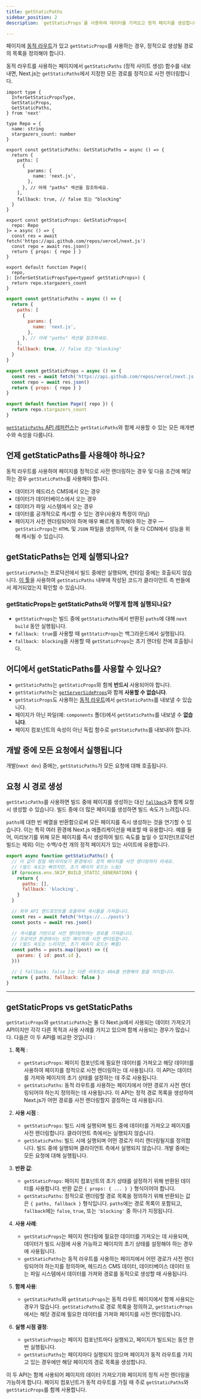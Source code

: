 ```yaml
---
title: getStaticPaths
sidebar_position: 2
description: `getStaticProps`를 사용하여 데이터를 가져오고 정적 페이지를 생성합니다. Next.js에서 이 데이터 가져오기 API에 대해 자세히 알아보세요.

---
```


페이지에 [동적 라우트](/docs/pages/building-your-application/routing/dynamic-routes)가 있고 `getStaticProps`를 사용하는 경우, 정적으로 생성될 경로의 목록을 정의해야 합니다.

동적 라우트를 사용하는 페이지에서 `getStaticPaths` (정적 사이트 생성) 함수를 내보내면, Next.js는 `getStaticPaths`에서 지정한 모든 경로를 정적으로 사전 렌더링합니다.

```tsx filename="pages/repo/[name].tsx" switcher
import type {
  InferGetStaticPropsType,
  GetStaticProps,
  GetStaticPaths,
} from 'next'

type Repo = {
  name: string
  stargazers_count: number
}

export const getStaticPaths: GetStaticPaths = async () => {
  return {
    paths: [
      {
        params: {
          name: 'next.js',
        },
      }, // 아래 "paths" 섹션을 참조하세요.
    ],
    fallback: true, // false 또는 "blocking"
  }
}

export const getStaticProps: GetStaticProps<{
  repo: Repo
}> = async () => {
  const res = await fetch('https://api.github.com/repos/vercel/next.js')
  const repo = await res.json()
  return { props: { repo } }
}

export default function Page({
  repo,
}: InferGetStaticPropsType<typeof getStaticProps>) {
  return repo.stargazers_count
}
```

```jsx filename="pages/repo/[name].js" switcher
export const getStaticPaths = async () => {
  return {
    paths: [
      {
        params: {
          name: 'next.js',
        },
      }, // 아래 "paths" 섹션을 참조하세요.
    ],
    fallback: true, // false 또는 "blocking"
  }
}

export const getStaticProps = async () => {
  const res = await fetch('https://api.github.com/repos/vercel/next.js')
  const repo = await res.json()
  return { props: { repo } }
}

export default function Page({ repo }) {
  return repo.stargazers_count
}
```

[`getStaticPaths` API 레퍼런스](/docs/pages/api-reference/functions/get-static-paths)는 `getStaticPaths`와 함께 사용할 수 있는 모든 매개변수와 속성을 다룹니다.

## 언제 getStaticPaths를 사용해야 하나요?

동적 라우트를 사용하여 페이지를 정적으로 사전 렌더링하는 경우 및 다음 조건에 해당하는 경우 `getStaticPaths`를 사용해야 합니다.

- 데이터가 헤드리스 CMS에서 오는 경우
- 데이터가 데이터베이스에서 오는 경우
- 데이터가 파일 시스템에서 오는 경우
- 데이터를 공개적으로 캐시할 수 있는 경우(사용자 특정이 아님)
- 페이지가 사전 렌더링되어야 하며 매우 빠르게 동작해야 하는 경우 — `getStaticProps`는 `HTML` 및 `JSON` 파일을 생성하며, 이 둘 다 CDN에서 성능을 위해 캐시될 수 있습니다.

## getStaticPaths는 언제 실행되나요?

`getStaticPaths`는 프로덕션에서 빌드 중에만 실행되며, 런타임 중에는 호출되지 않습니다. [이 툴](https://next-code-elimination.vercel.app/)을 사용하여 `getStaticPaths` 내부에 작성된 코드가 클라이언트 측 번들에서 제거되었는지 확인할 수 있습니다.

### getStaticProps는 getStaticPaths와 어떻게 함께 실행되나요?

- `getStaticProps`는 빌드 중에 `getStaticPaths`에서 반환된 `paths`에 대해 `next build` 동안 실행됩니다.
- `fallback: true`를 사용할 때 `getStaticProps`는 백그라운드에서 실행됩니다.
- `fallback: blocking`을 사용할 때 `getStaticProps`는 초기 렌더링 전에 호출됩니다.

## 어디에서 getStaticPaths를 사용할 수 있나요?

- `getStaticPaths`는 `getStaticProps`와 함께 **반드시** 사용되어야 합니다.
- `getStaticPaths`는 [`getServerSideProps`](/docs/pages/building-your-application/data-fetching/get-server-side-props)와 함께 **사용할 수 없습니다**.
- `getStaticProps`도 사용하는 [동적 라우트](/docs/pages/building-your-application/routing/dynamic-routes)에서 `getStaticPaths`를 내보낼 수 있습니다.
- 페이지가 아닌 파일(예: `components` 폴더)에서 `getStaticPaths`를 내보낼 수 **없습니다**.
- 페이지 컴포넌트의 속성이 아닌 독립 함수로 `getStaticPaths`를 내보내야 합니다.

## 개발 중에 모든 요청에서 실행됩니다

개발(`next dev`) 중에는, `getStaticPaths`가 모든 요청에 대해 호출됩니다.

## 요청 시 경로 생성

`getStaticPaths`를 사용하면 빌드 중에 페이지를 생성하는 대신 [`fallback`](/docs/pages/api-reference/functions/get-static-paths#fallback-blocking)과 함께 요청 시 생성할 수 있습니다. 빌드 중에 더 많은 페이지를 생성하면 빌드 속도가 느려집니다.

`paths`에 대한 빈 배열을 반환함으로써 모든 페이지를 즉시 생성하는 것을 연기할 수 있습니다. 이는 특히 여러 환경에 Next.js 애플리케이션을 배포할 때 유용합니다. 예를 들어, 미리보기를 위해 모든 페이지를 즉시 생성하여 빌드 속도를 높일 수 있지만(프로덕션 빌드는 제외) 이는 수백/수천 개의 정적 페이지가 있는 사이트에 유용합니다.

```jsx filename="pages/posts/[id].js"
export async function getStaticPaths() {
  // 이 값이 참일 때(미리보기 환경에서) 정적 페이지를 사전 렌더링하지 마세요.
  // (빌드 속도는 빠르지만, 초기 페이지 로드는 느림)
  if (process.env.SKIP_BUILD_STATIC_GENERATION) {
    return {
      paths: [],
      fallback: 'blocking',
    }
  }

  // 외부 API 엔드포인트를 호출하여 게시물을 가져옵니다.
  const res = await fetch('https://.../posts')
  const posts = await res.json()

  // 게시물을 기반으로 사전 렌더링하려는 경로를 가져옵니다.
  // 프로덕션 환경에서는 모든 페이지를 사전 렌더링합니다.
  // (빌드 속도는 느리지만, 초기 페이지 로드는 빠름)
  const paths = posts.map((post) => ({
    params: { id: post.id },
  }))

  // { fallback: false }는 다른 라우트는 404를 반환해야 함을 의미합니다.
  return { paths, fallback: false }
}
```

---

## getStaticProps vs getStaticPaths

`getStaticProps`와 `getStaticPaths`는 둘 다 Next.js에서 사용되는 데이터 가져오기 API이지만 각각 다른 목적과 사용 사례를 가지고 있으며 함께 사용되는 경우가 많습니다. 다음은 이 두 API를 비교한 것입니다 :

1. **목적** :
   - `getStaticProps`: 페이지 컴포넌트에 필요한 데이터를 가져오고 해당 데이터를 사용하여 페이지를 정적으로 사전 렌더링하는 데 사용됩니다. 이 API는 데이터를 가져와 페이지의 초기 상태를 설정하는 데 주로 사용됩니다.
   - `getStaticPaths`: 동적 라우트를 사용하는 페이지에서 어떤 경로가 사전 렌더링되어야 하는지 정의하는 데 사용됩니다. 이 API는 정적 경로 목록을 생성하여 Next.js가 어떤 경로를 사전 렌더링할지 결정하는 데 사용됩니다.

2. **사용 시점** :
   - `getStaticProps`: 빌드 시에 실행되며 빌드 중에 데이터를 가져오고 페이지를 사전 렌더링합니다. 클라이언트 측에서는 실행되지 않습니다.
   - `getStaticPaths`: 빌드 시에 실행되며 어떤 경로가 미리 렌더링될지를 정의합니다. 빌드 중에 실행되며 클라이언트 측에서 실행되지 않습니다. 개발 중에는 모든 요청에 대해 실행됩니다.

3. **반환 값**:
   - `getStaticProps`: 페이지 컴포넌트의 초기 상태를 설정하기 위해 반환된 데이터를 사용합니다. 반환 값은 `{ props: { ... } }` 형식이어야 합니다.
   - `getStaticPaths`: 정적으로 렌더링할 경로 목록을 정의하기 위해 반환되는 값은 `{ paths, fallback }` 형식입니다. `paths`에는 경로 목록이 포함되고, `fallback`에는 `false`, `true`, 또는 `'blocking'` 중 하나가 지정됩니다.

4. **사용 사례**:
   - `getStaticProps`는 페이지 렌더링에 필요한 데이터를 가져오는 데 사용되며, 데이터가 빌드 시점에 사용 가능하고 페이지의 초기 상태를 설정해야 하는 경우에 사용됩니다.
   - `getStaticPaths`는 동적 라우트를 사용하는 페이지에서 어떤 경로가 사전 렌더링되어야 하는지를 정의하며, 헤드리스 CMS 데이터, 데이터베이스 데이터 또는 파일 시스템에서 데이터를 가져와 경로를 동적으로 생성할 때 사용됩니다.

5. **함께 사용**:
   - `getStaticPaths`와 `getStaticProps`는 동적 라우트 페이지에서 함께 사용되는 경우가 많습니다. `getStaticPaths`로 경로 목록을 정의하고, `getStaticProps`에서는 해당 경로에 필요한 데이터를 가져와 페이지를 사전 렌더링합니다.

6. **실행 시점 결정**:
   - `getStaticProps`는 페이지 컴포넌트마다 실행되고, 페이지가 빌드되는 동안 한 번 실행됩니다.
   - `getStaticPaths`는 페이지마다 실행되지 않으며 페이지가 동적 라우트를 가지고 있는 경우에만 해당 페이지의 경로 목록을 생성합니다.

이 두 API는 함께 사용되어 페이지의 데이터 가져오기와 페이지의 정적 사전 렌더링을 가능하게 합니다. 페이지 컴포넌트가 동적 라우트를 가질 때 주로 `getStaticPaths`와 `getStaticProps`를 함께 사용합니다.
